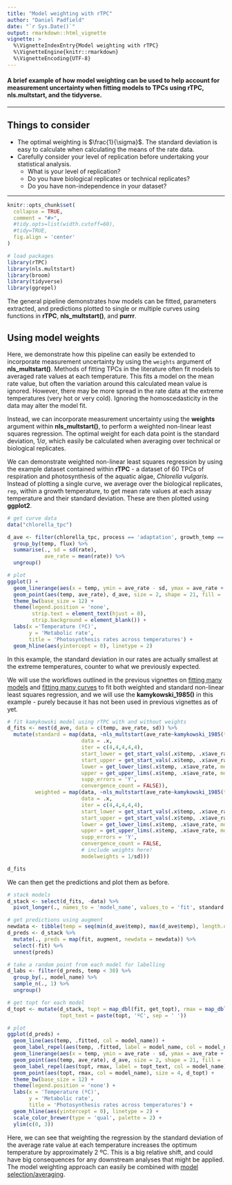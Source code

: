 ```yaml
---
title: "Model weighting with rTPC"
author: "Daniel Padfield"
date: "`r Sys.Date()`"
output: rmarkdown::html_vignette
vignette: >
  %\VignetteIndexEntry{Model weighting with rTPC}
  %\VignetteEngine{knitr::rmarkdown}
  %\VignetteEncoding{UTF-8}
---
```

#### A brief example of how model weighting can be used to help account for measurement uncertainty when fitting models to TPCs using rTPC, nls.multstart, and the tidyverse.
***
## Things to consider 

- The optimal weighting is $\frac{1}{\sigma}$. The standard deviation is easy to calculate when calculating the means of the rate data.
- Carefully consider your level of replication before undertaking your statistical analysis.
    - What is your level of replication? 
    - Do you have biological replicates or technical replicates? 
    - Do you have non-independence in your dataset?

***
```r
knitr::opts_chunk$set(
  collapse = TRUE,
  comment = "#>",
  #tidy.opts=list(width.cutoff=60),
  #tidy=TRUE,
  fig.align = 'center'
)
```

```r
# load packages
library(rTPC)
library(nls.multstart)
library(broom)
library(tidyverse)
library(ggrepel)
```

The general pipeline demonstrates how models can be fitted, parameters extracted, and predictions plotted to single or multiple curves using functions in **rTPC**, **nls_multstart()**, and **purrr**.

## Using model weights

Here, we demonstrate how this pipeline can easily be extended to incorporate measurement uncertainty by using the `weights` argument of **nls_multstart()**.  Methods of fitting TPCs in the literature often fit models to averaged rate values at each temperature. This fits a model on the mean rate value, but often the variation around this calculated mean value is ignored. However, there may be more spread in the rate data at the extreme temperatures (very hot or very cold). Ignoring the homoscedasticity in the data may alter the model fit.

Instead, we can incorporate measurement uncertainty using the __weights__ argument within __nls_multstart()__, to perform a weighted non-linear least squares regression. The optimal weight for each data point is the standard deviation, $1/\sigma$, which easily be calculated when averaging over technical or biological replicates.

We can demonstrate weighted non-linear least squares regression by using the example dataset contained within **rTPC** - a dataset of 60 TPCs of respiration and photosynthesis of the aquatic algae, *Chlorella vulgaris*. Instead of plotting a single curve, we average over the biological replicates, `rep`, within a growth temperature, to get mean rate values at each assay temperature and their standard deviation. These are then plotted using **ggplot2**. 

```r
# get curve data
data("chlorella_tpc")

d_ave <- filter(chlorella_tpc, process == 'adaptation', growth_temp == 33, flux == 'photosynthesis') %>%
  group_by(temp, flux) %>%
  summarise(., sd = sd(rate),
            ave_rate = mean(rate)) %>%
  ungroup()

# plot
ggplot() +
  geom_linerange(aes(x = temp, ymin = ave_rate - sd, ymax = ave_rate + sd), d_ave) +
  geom_point(aes(temp, ave_rate), d_ave, size = 2, shape = 21, fill = 'green4') +
  theme_bw(base_size = 12) +
  theme(legend.position = 'none',
        strip.text = element_text(hjust = 0),
        strip.background = element_blank()) +
  labs(x ='Temperature (ºC)',
       y = 'Metabolic rate',
       title = 'Photosynthesis rates across temperatures') +
  geom_hline(aes(yintercept = 0), linetype = 2)
```

In this example, the standard deviation in our rates are actually smallest at the extreme temperatures, counter to what we previously expected.

We will use the workflows outlined in the previous vignettes on [fitting many models](fit_many_models.html) and [fitting many curves](fit_many_curves.html) to fit both weighted and standard non-linear least squares regression, and we will use the **kamykowski_1985()** in this example - purely because it has not been used in previous vignettes as of yet.

```r
# fit kamykowski model using rTPC with and without weights
d_fits <- nest(d_ave, data = c(temp, ave_rate, sd)) %>%
  mutate(standard = map(data, ~nls_multstart(ave_rate~kamykowski_1985(temp = temp, tmin, tmax, a,b,c),
                        data = .x,
                        iter = c(4,4,4,4,4),
                        start_lower = get_start_vals(.x$temp, .x$ave_rate, model_name = 'kamykowski_1985') - 10,
                        start_upper = get_start_vals(.x$temp, .x$ave_rate, model_name = 'kamykowski_1985') + 10,
                        lower = get_lower_lims(.x$temp, .x$ave_rate, model_name = 'kamykowski_1985'),
                        upper = get_upper_lims(.x$temp, .x$ave_rate, model_name = 'kamykowski_1985'),
                        supp_errors = 'Y',
                        convergence_count = FALSE)),
         weighted = map(data, ~nls_multstart(ave_rate~kamykowski_1985(temp = temp, tmin, tmax, a,b,c),
                        data = .x,
                        iter = c(4,4,4,4,4),
                        start_lower = get_start_vals(.x$temp, .x$ave_rate, model_name = 'kamykowski_1985') - 10,
                        start_upper = get_start_vals(.x$temp, .x$ave_rate, model_name = 'kamykowski_1985') + 10,
                        lower = get_lower_lims(.x$temp, .x$ave_rate, model_name = 'kamykowski_1985'),
                        upper = get_upper_lims(.x$temp, .x$ave_rate, model_name = 'kamykowski_1985'),
                        supp_errors = 'Y',
                        convergence_count = FALSE,
                        # include weights here!
                        modelweights = 1/sd)))

d_fits
```

We can then get the predictions and plot them as before.

```r
# stack models
d_stack <- select(d_fits, -data) %>%
  pivot_longer(., names_to = 'model_name', values_to = 'fit', standard:weighted)

# get predictions using augment
newdata <- tibble(temp = seq(min(d_ave$temp), max(d_ave$temp), length.out = 100))
d_preds <- d_stack %>%
  mutate(., preds = map(fit, augment, newdata = newdata)) %>%
  select(-fit) %>%
  unnest(preds)

# take a random point from each model for labelling
d_labs <- filter(d_preds, temp < 30) %>%
  group_by(., model_name) %>%
  sample_n(., 1) %>%
  ungroup()

# get topt for each model
d_topt <- mutate(d_stack, topt = map_dbl(fit, get_topt), rmax = map_dbl(fit, get_rmax),
                 topt_text = paste(topt, 'ºC', sep = ' '))

# plot
ggplot(d_preds) +
  geom_line(aes(temp, .fitted, col = model_name)) +
  geom_label_repel(aes(temp, .fitted, label = model_name, col = model_name), fill = 'white', nudge_y = 0.8, segment.size = 0.2, segment.colour = 'grey50', d_labs) +
  geom_linerange(aes(x = temp, ymin = ave_rate - sd, ymax = ave_rate + sd), d_ave) +
  geom_point(aes(temp, ave_rate), d_ave, size = 2, shape = 21, fill = 'green4') +
  geom_label_repel(aes(topt, rmax, label = topt_text, col = model_name), fill = 'white', nudge_y = 0.8, segment.size = 0.2, segment.colour = 'grey50', d_topt) +
  geom_point(aes(topt, rmax, col = model_name), size = 4, d_topt) +
  theme_bw(base_size = 12) +
  theme(legend.position = 'none') +
  labs(x = 'Temperature (ºC)',
       y = 'Metabolic rate',
       title = 'Photosynthesis rates across temperatures') +
  geom_hline(aes(yintercept = 0), linetype = 2) +
  scale_color_brewer(type = 'qual', palette = 2) +
  ylim(c(0, 3))
```

Here, we can see that weighting the regression by the standard deviation of the average rate value at each temperature increases the optimum temperature by approximately 2 ºC. This is a big relative shift, and could have big consequences for any downstream analyses that might be applied. The model weighting approach can easily be combined with [model selection/averaging](model_averaging_selection.html).
